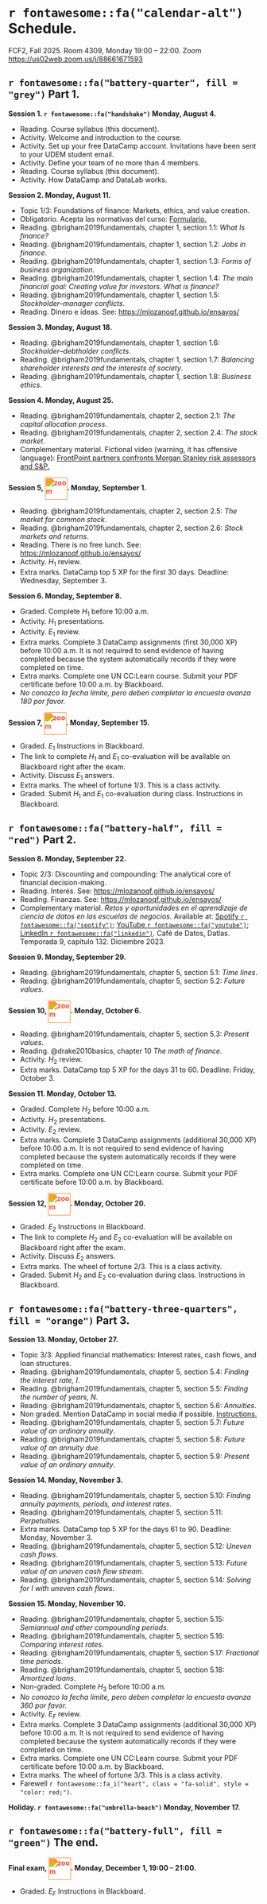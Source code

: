 # `r fontawesome::fa("calendar-alt")` Schedule. {#sec-schedule}

FCF2, Fall 2025. Room 4309, Monday 19:00 – 22:00. Zoom [https://us02web.zoom.us/j/88661671593](https://us02web.zoom.us/j/88661671593)

## `r fontawesome::fa("battery-quarter", fill = "grey")` Part 1.

**Session 1. `r fontawesome::fa("handshake")` Monday, August 4.**

- Reading. Course syllabus (this document).
- Activity. Welcome and introduction to the course.
- Activity. Set up your free DataCamp account. Invitations have been sent to your UDEM student email.
<li style="list-style-type: none; text-align: center;">
  <i class="fa-solid fa-mug-saucer"></i>
</li>
- Activity. Define your team of no more than 4 members.
- Reading. Course syllabus (this document).
- Activity. How DataCamp and DataLab works.

**Session 2. Monday, August 11.**

- Topic 1/3: Foundations of finance: Markets, ethics, and value creation.
- Obligatorio. Acepta las normativas del curso: [Formulario.](https://forms.gle/yqDasXvTdjBMxM6A8)
- Reading. @brigham2019fundamentals, chapter 1, section 1.1: *What Is finance?*
- Reading. @brigham2019fundamentals, chapter 1, section 1.2: *Jobs in finance*.
- Reading. @brigham2019fundamentals, chapter 1, section 1.3: *Forms of business organization*.
<li style="list-style-type: none; text-align: center;">
  <i class="fa-solid fa-mug-saucer"></i>
</li>
- Reading. @brigham2019fundamentals, chapter 1, section 1.4: *The main financial goal: Creating value for investors*. *What is finance?*
- Reading. @brigham2019fundamentals, chapter 1, section 1.5: *Stockholder–manager conflicts*.
- Reading. Dinero e ideas. See: [https://mlozanoqf.github.io/ensayos/](https://mlozanoqf.github.io/ensayos/)

**Session 3. Monday, August 18.**

- Reading. @brigham2019fundamentals, chapter 1, section 1.6: *Stockholder–debtholder conflicts*.
- Reading. @brigham2019fundamentals, chapter 1, section 1.7: *Balancing shareholder interests and the interests of society*.
- Reading. @brigham2019fundamentals, chapter 1, section 1.8: *Business ethics*.

**Session 4. Monday, August 25.**

- Reading. @brigham2019fundamentals, chapter 2, section 2.1: *The capital allocation process*.
- Reading. @brigham2019fundamentals, chapter 2, section 2.4: *The stock market*.
- Complementary material. Fictional video (warning, it has offensive language): [FrontPoint partners confronts Morgan Stanley risk assessors and S&P.](https://youtu.be/Vvxbc8L4s64)

**Session 5, <img src="https://cdn.jsdelivr.net/npm/simple-icons@3.0.1/icons/zoom.svg" alt="zoom" height="45" width="45" style="vertical-align: middle; filter: invert(27%) sepia(51%) saturate(2878%) hue-rotate(346deg) brightness(104%) contrast(97%);" />. Monday, September 1.**

- Reading. @brigham2019fundamentals, chapter 2, section 2.5: *The market for common stock*.
- Reading. @brigham2019fundamentals, chapter 2, section 2.6: *Stock markets and returns*.
- Reading. There is no free lunch. See: [https://mlozanoqf.github.io/ensayos/](https://mlozanoqf.github.io/ensayos/)
<li style="list-style-type: none; text-align: center;">
  <i class="fa-solid fa-mug-saucer"></i>
</li>
- Activity. $H_1$ review.
- Extra marks. DataCamp top 5 XP for the first 30 days. Deadline: Wednesday, September 3.

**Session 6. Monday, September 8.**

- Graded. Complete $H_1$ before 10:00 a.m.
- Activity. $H_1$ presentations.
<li style="list-style-type: none; text-align: center;">
  <i class="fa-solid fa-mug-saucer"></i>
</li>
- Activity. $E_1$ review.
- Extra marks. Complete 3 DataCamp assignments (first 30,000 XP) before 10:00 a.m. It is not required to send evidence of having completed because the system automatically records if they were completed on time.
- Extra marks. Complete one UN CC:Learn course. Submit your PDF certificate before 10:00 a.m. by Blackboard.
- *No conozco la fecha límite, pero deben completar la encuesta avanza 180 por favor.*

**Session 7, <img src="https://cdn.jsdelivr.net/npm/simple-icons@3.0.1/icons/zoom.svg" alt="zoom" height="45" width="45" style="vertical-align: middle; filter: invert(27%) sepia(51%) saturate(2878%) hue-rotate(346deg) brightness(104%) contrast(97%);" />. Monday, September 15.**

- Graded. $E_1$ Instructions in Blackboard.
- The link to complete $H_1$ and $E_1$ co-evaluation will be available on Blackboard right after the exam.
<li style="list-style-type: none; text-align: center;">
  <i class="fa-solid fa-mug-saucer"></i>
</li>
- Activity. Discuss $E_1$ answers.
- Extra marks. The wheel of fortune 1/3. This is a class activity.
- Graded. Submit $H_1$ and $E_1$ co-evaluation during class. Instructions in Blackboard.

## `r fontawesome::fa("battery-half", fill = "red")` Part 2.

**Session 8. Monday, September 22.**

- Topic 2/3: Discounting and compounding: The analytical core of financial decision-making.
- Reading. Interés. See: [https://mlozanoqf.github.io/ensayos/](https://mlozanoqf.github.io/ensayos/)
- Reading. Finanzas. See: [https://mlozanoqf.github.io/ensayos/](https://mlozanoqf.github.io/ensayos/)
- Complementary material. *Retos y oportunidades en el aprendizaje de ciencia de datos en las escuelas de negocios.* Available at: [Spotify `r fontawesome::fa("spotify")`](https://open.spotify.com/episode/6x8c6XIPIfIPLj1yRhi5D8?si=bcee2af66ed54e09); [YouTube `r fontawesome::fa("youtube")`](https://youtu.be/SKG3Kr-TK-w?si=W5wg2DXluuiEspWC); [LinkedIn `r fontawesome::fa("linkedin")`](https://www.linkedin.com/posts/martin-lozano-21818a22_132-retos-y-oportunidades-en-el-aprendizaje-activity-7142212773349945344-1xHL?utm_source=share&utm_medium=member_desktop). Café de Datos, Datlas. Temporada 9, capítulo 132. Diciembre 2023. 

**Session 9. Monday, September 29.**

- Reading. @brigham2019fundamentals, chapter 5, section 5.1: *Time lines*.
- Reading. @brigham2019fundamentals, chapter 5, section 5.2: *Future values*.

**Session 10, <img src="https://cdn.jsdelivr.net/npm/simple-icons@3.0.1/icons/zoom.svg" alt="zoom" height="45" width="45" style="vertical-align: middle; filter: invert(27%) sepia(51%) saturate(2878%) hue-rotate(346deg) brightness(104%) contrast(97%);" />. Monday, October 6.**

- Reading. @brigham2019fundamentals, chapter 5, section 5.3: *Present values*.
- Reading. @drake2010basics, chapter 10 *The math of finance*.
<li style="list-style-type: none; text-align: center;">
  <i class="fa-solid fa-mug-saucer"></i>
</li>
- Activity. $H_2$ review.
- Extra marks. DataCamp top 5 XP for the days 31 to 60. Deadline: Friday, October 3.

**Session 11. Monday, October 13.**

- Graded. Complete $H_2$ before 10:00 a.m.
- Activity. $H_2$ presentations.
<li style="list-style-type: none; text-align: center;">
  <i class="fa-solid fa-mug-saucer"></i>
</li>
- Activity. $E_2$ review.
- Extra marks. Complete 3 DataCamp assignments (additional 30,000 XP) before 10:00 a.m. It is not required to send evidence of having completed because the system automatically records if they were completed on time.
- Extra marks. Complete one UN CC:Learn course. Submit your PDF certificate before 10:00 a.m. by Blackboard.

**Session 12, <img src="https://cdn.jsdelivr.net/npm/simple-icons@3.0.1/icons/zoom.svg" alt="zoom" height="45" width="45" style="vertical-align: middle; filter: invert(27%) sepia(51%) saturate(2878%) hue-rotate(346deg) brightness(104%) contrast(97%);" />. Monday, October 20.**

- Graded. $E_2$ Instructions in Blackboard.
- The link to complete $H_2$ and $E_2$ co-evaluation will be available on Blackboard right after the exam.
<li style="list-style-type: none; text-align: center;">
  <i class="fa-solid fa-mug-saucer"></i>
</li>
- Activity. Discuss $E_2$ answers.
- Extra marks. The wheel of fortune 2/3. This is a class activity.
- Graded. Submit $H_2$ and $E_2$ co-evaluation during class. Instructions in Blackboard.

## `r fontawesome::fa("battery-three-quarters", fill = "orange")` Part 3.

**Session 13. Monday, October 27.**

- Topic 3/3: Applied financial mathematics: Interest rates, cash flows, and loan structures.
- Reading. @brigham2019fundamentals, chapter 5, section 5.4: *Finding the interest rate, I*.
- Reading. @brigham2019fundamentals, chapter 5, section 5.5: *Finding the number of years, N*.
- Reading. @brigham2019fundamentals, chapter 5, section 5.6: *Annuities*.
- Non graded. Mention DataCamp in social media if possible. [Instructions.](https://docs.google.com/document/d/1Dv-L036CZWsZCmn9W5p0ikgetlc4GcT-NQ9Rp_HebE0/edit)
<li style="list-style-type: none; text-align: center;">
  <i class="fa-solid fa-mug-saucer"></i>
</li>
- Reading. @brigham2019fundamentals, chapter 5, section 5.7: *Future value of an ordinary annuity*.
- Reading. @brigham2019fundamentals, chapter 5, section 5.8: *Future value of an annuity due*.
- Reading. @brigham2019fundamentals, chapter 5, section 5.9: *Present value of an ordinary annuity*.

**Session 14. Monday, November 3.**

- Reading. @brigham2019fundamentals, chapter 5, section 5.10: *Finding annuity payments, periods, and interest rates*.
- Reading. @brigham2019fundamentals, chapter 5, section 5.11: *Perpetuities*.
- Extra marks. DataCamp top 5 XP for the days 61 to 90. Deadline: Monday, November 3.
<li style="list-style-type: none; text-align: center;">
  <i class="fa-solid fa-mug-saucer"></i>
</li>
- Reading. @brigham2019fundamentals, chapter 5, section 5.12: *Uneven cash flows*.
- Reading. @brigham2019fundamentals, chapter 5, section 5.13: *Future value of an uneven cash flow stream*.
- Reading. @brigham2019fundamentals, chapter 5, section 5.14: *Solving for I with uneven cash flows*.

**Session 15. Monday, November 10.**

- Reading. @brigham2019fundamentals, chapter 5, section 5.15: *Semiannual and other compounding periods*.
- Reading. @brigham2019fundamentals, chapter 5, section 5.16: *Comparing interest rates*.
- Reading. @brigham2019fundamentals, chapter 5, section 5.17: *Fractional time periods*.
- Reading. @brigham2019fundamentals, chapter 5, section 5.18: *Amortized loans*.
- Non-graded. Complete $H_3$ before 10:00 a.m.
- *No conozco la fecha límite, pero deben completar la encuesta avanza 360 por favor.*
<li style="list-style-type: none; text-align: center;">
  <i class="fa-solid fa-mug-saucer"></i>
</li>
- Activity. $E_F$ review.
- Extra marks. Complete 3 DataCamp assignments (additional 30,000 XP) before 10:00 a.m. It is not required to send evidence of having completed because the system automatically records if they were completed on time.
- Extra marks. Complete one UN CC:Learn course. Submit your PDF certificate before 10:00 a.m. by Blackboard.
- Extra marks. The wheel of fortune 3/3. This is a class activity.
- Farewell `r fontawesome::fa_i("heart", class = "fa-solid", style = "color: red;")`.

**Holiday. `r fontawesome::fa("umbrella-beach")` Monday, November 17.**

## `r fontawesome::fa("battery-full", fill = "green")` The end.

**Final exam, <img src="https://cdn.jsdelivr.net/npm/simple-icons@3.0.1/icons/zoom.svg" alt="zoom" height="45" width="45" style="vertical-align: middle; filter: invert(27%) sepia(51%) saturate(2878%) hue-rotate(346deg) brightness(104%) contrast(97%);" />. Monday, December 1, 19:00 – 21:00.**

- Graded. $E_F$ Instructions in Blackboard.

